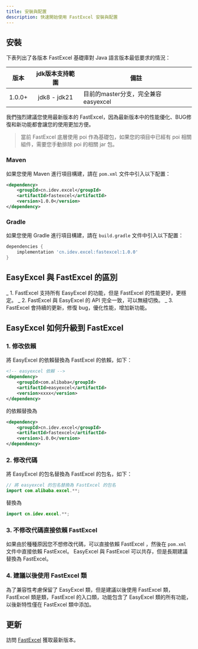 ```yaml
---
title: 安裝與配置
description: 快速開始使用 FastExcel 安裝與配置
---
```


## 安裝

下表列出了各版本 FastExcel 基礎庫對 Java 語言版本最低要求的情況：

| 版本   | jdk版本支持範圍 | 備註                             |
|--------|:---------------:|----------------------------------|
| 1.0.0+ | jdk8 - jdk21     | 目前的master分支，完全兼容easyexcel |

我們強烈建議您使用最新版本的 FastExcel，因為最新版本中的性能優化、BUG修復和新功能都會讓您的使用更加方便。

> 當前 FastExcel 底層使用 poi 作為基礎包，如果您的項目中已經有 poi 相關組件，需要您手動排除 poi 的相關 jar 包。

### Maven
如果您使用 Maven 進行項目構建，請在 `pom.xml` 文件中引入以下配置：
```xml
<dependency>
    <groupId>cn.idev.excel</groupId>
    <artifactId>fastexcel</artifactId>
    <version>1.0.0</version>
</dependency>
```
### Gradle
如果您使用 Gradle 進行項目構建，請在 `build.gradle` 文件中引入以下配置：
```gradle
dependencies {
    implementation 'cn.idev.excel:fastexcel:1.0.0'
}
```
## EasyExcel 與 FastExcel 的區別
_ 1. FastExcel 支持所有 EasyExcel 的功能，但是 FastExcel 的性能更好，更穩定。
_ 2. FastExcel 與 EasyExcel 的 API 完全一致，可以無縫切換。
_ 3. FastExcel 會持續的更新，修復 bug，優化性能，增加新功能。

## EasyExcel 如何升級到 FastExcel

### 1. 修改依賴
將 EasyExcel 的依賴替換為 FastExcel 的依賴，如下：
```xml
<!-- easyexcel 依賴 -->
<dependency>
    <groupId>com.alibaba</groupId>
    <artifactId>easyexcel</artifactId>
    <version>xxxx</version>
</dependency>
```
的依賴替換為
```xml
<dependency>
    <groupId>cn.idev.excel</groupId>
    <artifactId>fastexcel</artifactId>
    <version>1.0.0</version>
</dependency>
```

### 2. 修改代碼
將 EasyExcel 的包名替換為 FastExcel 的包名，如下：
```java
// 將 easyexcel 的包名替換為 FastExcel 的包名
import com.alibaba.excel.**;
```
替換為
```java
import cn.idev.excel.**;
```
### 3. 不修改代碼直接依賴 FastExcel
如果由於種種原因您不想修改代碼，可以直接依賴 FastExcel ，然後在 `pom.xml` 文件中直接依賴 FastExcel。
EasyExcel 與 FastExcel 可以共存，但是長期建議替換為 FastExcel。

### 4. 建議以後使用 FastExcel 類
為了兼容性考慮保留了 EasyExcel 類，但是建議以後使用 FastExcel 類，FastExcel 類是類，FastExcel 的入口類，功能包含了 EasyExcel 類的所有功能，以後新特性僅在 FastExcel 類中添加。




## 更新

訪問 [FastExcel](https://github.com/CodePhiliaX/fastexcel) 獲取最新版本。